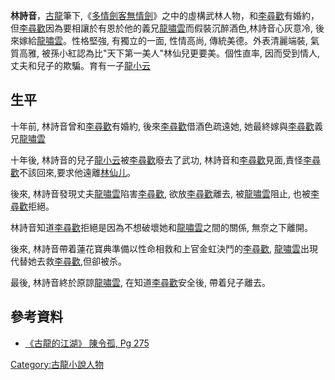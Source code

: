 {{multiple issues|
{{expand|time=2013-12-09T13:11:21+00:00}}
{{inappropriate tone|time=2013-12-09T13:11:21+00:00}}
}}
'''林詩音'''，[[古龍|古龍]]筆下,《[[多情劍客無情劍|多情劍客無情劍]]》之中的虛構武林人物，和[[李尋歡|李尋歡]]有婚約，但[[李尋歡|李尋歡]]因為要相讓於有恩於他的義兄[[龍嘯雲|龍嘯雲]]而假裝沉醉酒色,林詩音心灰意冷, 後來嫁給[[龍嘯雲|龍嘯雲]]。性格堅強, 有獨立的一面, 性情高尚, 傳統美德。外表清麗端裝, 氣質高雅, 被孫小紅認為比"天下第一美人"林仙兒更要美。個性直率, 因而受到情人,丈夫和兒子的欺騙。育有一子[[龍小云|龍小云]]

==生平==
十年前, 林詩音曾和[[李尋歡|李尋歡]]有婚約, 後來[[李尋歡|李尋歡]]借酒色疏遠她, 她最終嫁與[[李尋歡|李尋歡]]義兄[[龍嘯雲|龍嘯雲]]

十年後, 林詩音的兒子[[龍小云|龍小云]]被[[李尋歡|李尋歡]]廢去了武功, 林詩音和[[李尋歡|李尋歡]]見面,責怪[[李尋歡|李尋歡]]不該回來,要求他遠離[[林仙儿|林仙儿]]。

後來, 林詩音發現丈夫[[龍嘯雲|龍嘯雲]]陷害[[李尋歡|李尋歡]], 欲放[[李尋歡|李尋歡]]離去, 被[[龍嘯雲|龍嘯雲]]阻止, 也被[[李尋歡|李尋歡]]拒絕。

林詩音知道[[李尋歡|李尋歡]]拒絕是因為不想破壞她和[[龍嘯雲|龍嘯雲]]之間的關係, 無奈之下離開。

後來, 林詩音帶着蓮花寶典準備以性命相救和上官金虹決鬥的[[李尋歡|李尋歡]], [[龍嘯雲|龍嘯雲]]出現代替她去救[[李尋歡|李尋歡]],但卻被杀。 

最後, 林詩音終於原諒[[龍嘯雲|龍嘯雲]], 在知道[[李尋歡|李尋歡]]安全後, 帶着兒子離去。

== 參考資料 ==
* [http://books.google.com.hk/books?id=zT1OoIGT17YC&printsec=frontcover#v=onepage&q=%E6%9E%97%E8%A9%A9%E9%9F%B3&f=false 《古龍的江湖》 陳令孤, Pg 275] {{Wayback|url=http://books.google.com.hk/books?id=zT1OoIGT17YC&printsec=frontcover#v=onepage&q=%E6%9E%97%E8%A9%A9%E9%9F%B3&f=false |date=20140222145441 }}

[[Category:古龍小說人物|Category:古龍小說人物]]